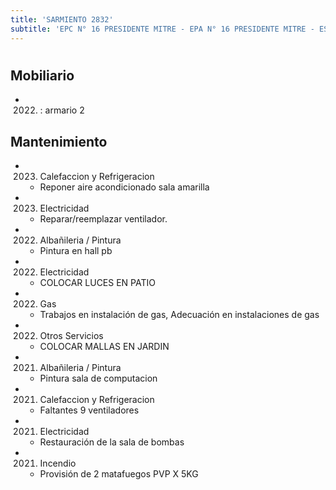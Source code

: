 ```yaml
---
title: 'SARMIENTO 2832'
subtitle: 'EPC N° 16 PRESIDENTE MITRE - EPA N° 16 PRESIDENTE MITRE - ESCUELA INF. N° 05/02°'
---
```


#


## Mobiliario

*  (2022) : armario 2 





## Mantenimiento

*  (2023) Calefaccion y Refrigeracion 
    + Reponer aire acondicionado sala amarilla

*  (2023) Electricidad 
    + Reparar/reemplazar ventilador.

*  (2022) Albañileria / Pintura 
    + Pintura en hall pb

*  (2022) Electricidad 
    + COLOCAR LUCES EN PATIO

*  (2022) Gas 
    + Trabajos en instalación de gas, Adecuación en instalaciones de gas

*  (2022) Otros Servicios 
    + COLOCAR MALLAS EN JARDIN

*  (2021) Albañileria / Pintura 
    + Pintura sala de computacion

*  (2021) Calefaccion y Refrigeracion 
    + Faltantes 9 ventiladores

*  (2021) Electricidad 
    + Restauración de la sala de bombas

*  (2021) Incendio 
    + Provisión de 2 matafuegos PVP X 5KG



